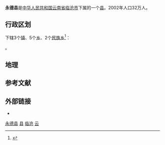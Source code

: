 {{Infobox China County
| county = 永德县
| usedname = 
| nameorigin = 
| Photo = 
| Photoname = 
| map = 
| map_caption = 
| Pinyin = Yǒngdé Xiàn
| Belong = [[云南省|云南省]][[临沧市|临沧市]]
| Types = [[市辖区|市辖区]]
| admincode = 530902
| founded = 
| seat = [[德党镇|德党镇]]
| officerTitle = 
| officer = 
| officerTitle2 = 
| officer2 = 
| division = 10
| town = 3
| township = 7
| subdistrict = 
| dialect = 
| post code = 677600
| phone code = 883
| coordinate = 
| area = 3296
| area land = 
| area water = 
| census yr = 2004
| pop = 33万人
| density =  
| GDP = 
| GDP_as_of = 
| GDPPC = 
| carlicense = 云S
| web = www.yongde.gov.cn
| web_title = 永德县人民政府门户网站
}}
'''永德县'''是[[中华人民共和国|中华人民共和国]][[云南省|云南省]][[临沧市|临沧市]]下属的一个[[县|县]]。2002年人口32万人。

== 行政区划 ==
{{PAGENAMEBASE}}下辖3个[[行政建制镇|镇]]、5个[[乡_(中华人民共和国)|乡]]、2个[[民族乡|民族乡]]<ref>{{PRC admin/ref sgc|53/09/23}}</ref>：

{{PRC admin/children|53/09/23}}。


== 地理 ==
{{Weather box|width=auto
|metric first=y
|single line=y 
|collapsed = Y
|location = 永德 (1981−2010)
|Jan high C = 18.3
|Feb high C = 20.0
|Mar high C = 23.1
|Apr high C = 25.0
|May high C = 25.3
|Jun high C = 25.0
|Jul high C = 24.1
|Aug high C = 25.0
|Sep high C = 24.6
|Oct high C = 23.1
|Nov high C = 20.1
|Dec high C = 18.0
|Jan mean C = 12.4
|Feb mean C = 14.2
|Mar mean C = 17.5
|Apr mean C = 19.5
|May mean C = 20.5
|Jun mean C = 21.0
|Jul mean C = 20.6
|Aug mean C = 20.8
|Sep mean C = 20.0
|Oct mean C = 18.3
|Nov mean C = 14.8
|Dec mean C = 12.2
|year mean C = 
|Jan low C = 8.0
|Feb low C = 9.7
|Mar low C = 12.8
|Apr low C = 15.1
|May low C = 16.9
|Jun low C = 18.3
|Jul low C = 18.2
|Aug low C = 18.2
|Sep low C = 17.2
|Oct low C = 15.2
|Nov low C = 11.3
|Dec low C = 8.3

|precipitation colour = green
|Jan precipitation mm = 17.6
|Feb precipitation mm = 31.6
|Mar precipitation mm = 33.0
|Apr precipitation mm = 65.0
|May precipitation mm = 131.1
|Jun precipitation mm = 178.4
|Jul precipitation mm = 234.6
|Aug precipitation mm = 211.8
|Sep precipitation mm = 160.4
|Oct precipitation mm = 120.6
|Nov precipitation mm = 60.9
|Dec precipitation mm = 15.3
|Jan humidity = 58
|Feb humidity = 51
|Mar humidity = 45
|Apr humidity = 53
|May humidity = 67
|Jun humidity = 80
|Jul humidity = 85
|Aug humidity = 84
|Sep humidity = 81
|Oct humidity = 78
|Nov humidity = 73
|Dec humidity = 67
|source 1 = 中国气象数据网<ref name = Cityintro>{{cite web| url = https://data.cma.cn/data/weatherBk.html| script-title=zh: 永德- 气象数据 -中国气象数据网| publisher = Weather China| language = zh-cn| access-date = 2012-06-17}}</ref>
}}

== 参考文献 ==
{{reflist}}

== 外部链接 ==
* {{Official website|http://www.yongde.gov.cn/|name=永德县人民政府}}

{{永德县行政区划}}
{{临沧市行政区划}}
{{云南行政区划}}
{{国家级贫困县|前}}

[[Category:永德县|]]
[[Category:临沧区县|县]]
[[Category:云南省县份|临沧]]
[[Category:原国家级贫困县|云]]